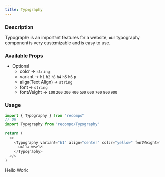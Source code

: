 ```yaml
---
title: Typography
---
```



### Description

Typography is an important features for a website, our typography component is very customizable and is easy to use.

### Available Props

- Optional
  - color &rarr; `string`
  - variant &rarr; `h1` `h2` `h3` `h4` `h5` `h6` `p`
  - align(Text Align) &rarr; `string`
  - font &rarr; `string`
  - fontWeight &rarr; `100` `200` `300` `400` `500` `600` `700` `800` `900`

### Usage

```js
import { Typography } from "recompo"
// OR
import Typography from "recompo/Typography"

return (
  <>
    <Typography variant="h1" align="center" color="yellow" fontWeight="500">
      Hello World
    </Typography>
  </>
)
```

<Typography variant="h1" align="center" color="yellow" fontWeight="500">
  Hello World
</Typography>
